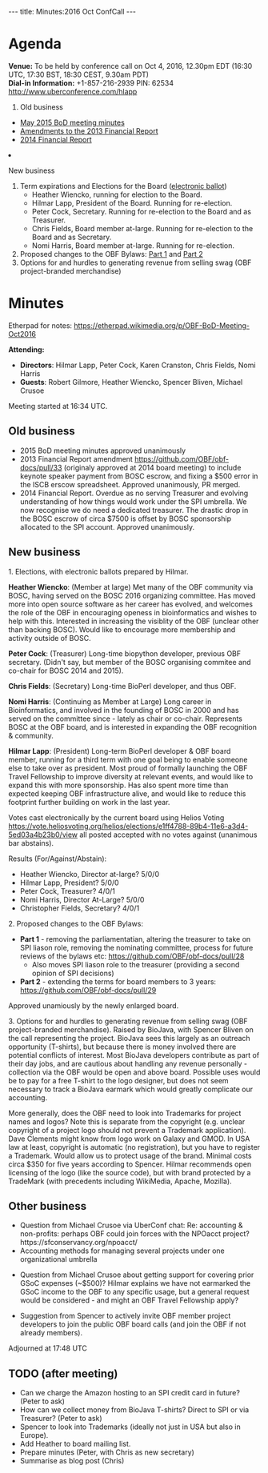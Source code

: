 ---
title: Minutes:2016 Oct ConfCall
---

= Agenda =

'''Venue:''' To be held by conference call on Oct 4, 2016, 12.30pm EDT (16:30 UTC, 17:30 BST, 18:30 CEST, 9.30am PDT) <br/>
'''Dial-in Information:''' +1-857-216-2939 PIN: 62534 http://www.uberconference.com/hlapp

<ol>
<li> Old business </li>
 <ul>
  <li> [[Minutes:2015_May_ConfCall| May 2015 BoD meeting minutes]]</li>
  <li> [https://github.com/OBF/obf-docs/pull/33 Amendments to the 2013 Financial Report] </li>
  <li> [https://github.com/OBF/obf-docs/pull/34 2014 Financial Report] </li>
 </ul>  
<li>New business</li>
<ol style="list-style-type:lower-roman">
  <li> Term expirations and Elections for the Board ([https://vote.heliosvoting.org/helios/e/obf-2016 electronic ballot])
    <ul>
       <li>Heather Wiencko, running for election to the Board.</li>
       <li>Hilmar Lapp, President of the Board. Running for re-election.</li>
       <li>Peter Cock, Secretary. Running for re-election to the Board and as Treasurer.</li>
       <li>Chris Fields, Board member at-large. Running for re-election to the Board and as Secretary.</li>
       <li>Nomi Harris, Board member at-large. Running for re-election.</li>
    </ul>
  </li>
  <li> Proposed changes to the OBF Bylaws: [https://github.com/OBF/obf-docs/pull/28 Part 1] and [https://github.com/OBF/obf-docs/pull/29 Part 2] </li>
  <li> Options for and hurdles to generating revenue from selling swag (OBF project-branded merchandise) </li>
</ol>
</ol>

= Minutes =

Etherpad for notes: https://etherpad.wikimedia.org/p/OBF-BoD-Meeting-Oct2016

'''Attending:'''
* '''Directors''': Hilmar Lapp, Peter Cock, Karen Cranston, Chris Fields, Nomi Harris
* '''Guests''': Robert Gilmore,  Heather Wiencko, Spencer Bliven, Michael Crusoe

Meeting started at 16:34 UTC.

== Old business == 

* 2015 BoD meeting minutes approved unanimously
* 2013 Financial Report amendment https://github.com/OBF/obf-docs/pull/33 (originaly approved at 2014 board meeting) to include keynote speaker payment from BOSC escrow, and fixing a $500 error in the ISCB erscow spreadsheet. Approved unanimously, PR merged.
* 2014 Financial Report. Overdue as no serving Treasurer and evolving understanding of how things would work under the SPI umbrella. We now recognise we do need a dedicated treasurer. The drastic drop in the BOSC escrow of circa $7500 is offset by BOSC sponsorship allocated to the SPI account. Approved unanimously.

== New business == 
    
1. Elections, with electronic ballots prepared by Hilmar.

'''Heather Wiencko''': (Member at large) Met many of the OBF community via BOSC, having served on the BOSC 2016 organizing committee. Has moved more into open source software as her career has evolved, and welcomes the role of the OBF in encouraging openess in bioinformatics and wishes to help with this. Interested in increasing the visiblity of the OBF (unclear other than backing BOSC). Would like to encourage more membership and activity outside of BOSC.

'''Peter Cock''': (Treasurer) Long-time biopython developer, previous OBF secretary. (Didn't say, but member of the BOSC organising commitee and co-chair for BOSC 2014 and 2015).

'''Chris Fields''': (Secretary) Long-time BioPerl developer, and thus OBF.

'''Nomi Harris''': (Continuing as Member at Large) Long career in Bioinformatics, and involved in the founding of BOSC in 2000 and has served on the committee since - lately as chair or co-chair. Represents BOSC at the OBF board, and is interested in expanding the OBF recognition & community.

'''Hilmar Lapp''': (President) Long-term BioPerl developer & OBF board member, running for a third term with one goal being to enable someone else to take over as president. Most proud of formally launching the OBF Travel Fellowship to improve diversity at relevant events, and would like to expand this with more sponsorship. Has also spent more time than expected keeping OBF infrastructure alive, and would like to reduce this footprint further building on work in the last year.

Votes cast electronically by the current board using Helios Voting https://vote.heliosvoting.org/helios/elections/e1ff4788-89b4-11e6-a3d4-5ed03a4b23b0/view all posted accepted with no votes against (unanimous bar abstains).

Results (For/Against/Abstain):

* Heather Wiencko, Director at-large? 5/0/0
* Hilmar Lapp, President? 5/0/0
* Peter Cock, Treasurer? 4/0/1
* Nomi Harris, Director At-Large? 5/0/0
* Christopher Fields, Secretary? 4/0/1

2. Proposed changes to the OBF Bylaws:
    
* '''Part 1''' - removing the parliamentatian, altering the treasurer to take on SPI liason role, removing the nominating committee, process for future reviews of the bylaws etc: https://github.com/OBF/obf-docs/pull/28
** Also moves SPI liason role to the treasurer (providing a second opinion of SPI decisions)
* '''Part 2''' - extending the terms for board members to 3 years: https://github.com/OBF/obf-docs/pull/29
    
Approved unamiously by the newly enlarged board.

3. Options for and hurdles to generating revenue from selling swag (OBF project-branded merchandise). Raised by BioJava, with Spencer Bliven on the call representing the project. BioJava sees this largely as an outreach opportunity (T-shirts), but because there is money involved there are potential conflicts of interest. Most BioJava developers contribute as part of their day jobs, and are cautious about handling any revenue personally - collection via the OBF would be open and above board. Possible uses would be to pay for a free T-shirt to the logo designer, but does not seem necessary to track a BioJava earmark which would greatly complicate our accounting.

More generally, does the OBF need to look into Trademarks for project names and logos? Note this is separate from the copyright (e.g. unclear copyright of a project logo should not prevent a Trademark application). Dave Clements might know from logo work on Galaxy and GMOD. In USA law at least, copyright is automatic (no registration), but you have to register a Trademark. Would allow us to protect usage of the brand. Minimal costs circa $350 for five years according to Spencer. Hilmar recommends open licensing of the logo (like the source code), but with brand protected by a TradeMark (with precedents including WikiMedia, Apache, Mozilla).

== Other business == 
    
* Question from Michael Crusoe via UberConf chat: Re: accounting & non-profits: perhaps OBF could join forces with the NPOacct project?https://sfconservancy.org/npoacct/
* Accounting methods for managing several projects under one organizational umbrella

* Question from Michael Crusoe about getting support for covering prior GSoC expenses (~$500)? Hilmar explains we have not earmarked the GSoC income to the OBF to any specific usage, but a general request would be considered - and might an OBF Travel Fellowship apply?

* Suggestion from Spencer to actively invite OBF member project developers to join the public OBF board calls (and join the OBF if not already members).

Adjourned at 17:48 UTC

== TODO (after meeting) ==
    
* Can we charge the Amazon hosting to an SPI credit card in future? (Peter to ask)
* How can we collect money from BioJava T-shirts? Direct to SPI or via Treasurer? (Peter to ask)
* Spencer to look into Trademarks (ideally not just in USA but also in Europe).
* Add Heather to board mailing list.
* Prepare minutes (Peter, with Chris as new secretary)
* Summarise as blog post (Chris)